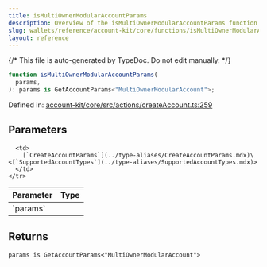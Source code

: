 ```yaml
---
title: isMultiOwnerModularAccountParams
description: Overview of the isMultiOwnerModularAccountParams function
slug: wallets/reference/account-kit/core/functions/isMultiOwnerModularAccountParams
layout: reference
---
```


{/* This file is auto-generated by TypeDoc. Do not edit manually. */}

```ts
function isMultiOwnerModularAccountParams(
  params,
): params is GetAccountParams<"MultiOwnerModularAccount">;
```

Defined in: [account-kit/core/src/actions/createAccount.ts:259](https://github.com/alchemyplatform/aa-sdk/blob/17aad1f572375d42a06c7e3238078a88a435d459/account-kit/core/src/actions/createAccount.ts#L259)

## Parameters

<table>
  <thead>
    <tr>
      <th align="left">Parameter</th>
      <th align="left">Type</th>
    </tr>
  </thead>

  <tbody>
    <tr>
      <td>
        `params`
      </td>

      <td>
        [`CreateAccountParams`](../type-aliases/CreateAccountParams.mdx)\<[`SupportedAccountTypes`](../type-aliases/SupportedAccountTypes.mdx)>
      </td>
    </tr>

  </tbody>
</table>

## Returns

`params is GetAccountParams<"MultiOwnerModularAccount">`
